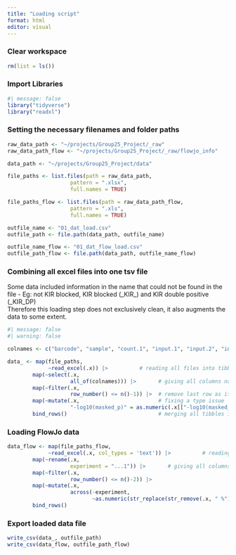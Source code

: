 ```yaml
---
title: "Loading script"
format: html
editor: visual
---
```


### Clear workspace

```r
rm(list = ls())
```

### Import Libraries

```r
#| message: false
library("tidyverse")
library("readxl")
```

### Setting the necessary filenames and folder paths

```r



raw_data_path <- "~/projects/Group25_Project/_raw"
raw_data_path_flow <- "~/projects/Group25_Project/_raw/flowjo_info"

data_path <- "~/projects/Group25_Project/data"

file_paths <- list.files(path = raw_data_path,
                    pattern = ".xlsx",
                    full.names = TRUE)

file_paths_flow <- list.files(path = raw_data_path_flow,
                    pattern = ".xls",
                    full.names = TRUE)

outfile_name <- "01_dat_load.csv"
outfile_path <- file.path(data_path, outfile_name)

outfile_name_flow <- "01_dat_flow_load.csv"
outfile_path_flow <- file.path(data_path, outfile_name_flow)

```

### Combining all excel files into one tsv file

Some data included information in the name that could not be found in the file - Eg: not KIR blocked, KIR blocked (\_KIR\_) and KIR double positive (\_KIR_DP)\
Therefore this loading step does not exclusively clean, it also augments the data to some extent.

```r
#| message: false
#| warning: false

colnames <- c("barcode", "sample", "count.1", "input.1", "input.2", "input.3", "log_fold_change", "p", "-log10(p)", "masked_p (p = 1 if logFC < 0)", "-log10(masked_p)", "count.normalised (edgeR)", "input.normalised (edgeR)", "Number", "HLA", "Protein", "Peptide")

data_ <- map(file_paths, 
             ~read_excel(.x)) |>          # reading all files into tibbles
        map(~select(.x,
                    all_of(colnames))) |>       # giving all columns names
        map(~filter(.x,
                    row_number() <= n()-1)) |>  # remove last row as it contained a formula
        map(~mutate(.x,                         # fixing a type issue
                    "-log10(masked_p)" = as.numeric(.x[["-log10(masked_p)"]]))) |>
        bind_rows()                             # merging all tibbles into one

```

### Loading FlowJo data

```r
data_flow <- map(file_paths_flow, 
             ~read_excel(.x, col_types = 'text')) |>          # reading all files into tibbles
        map(~rename(.x,
                    experiment = "...1")) |>       # giving all columns names
        map(~filter(.x,
                    row_number() <= n()-2)) |>
        map(~mutate(.x, 
                    across(-experiment,
                           ~as.numeric(str_replace(str_remove(.x, " %"), ",", "."))))) |> 
        bind_rows()
```

### Export loaded data file

```r

write_csv(data_, outfile_path)
write_csv(data_flow, outfile_path_flow)
```
